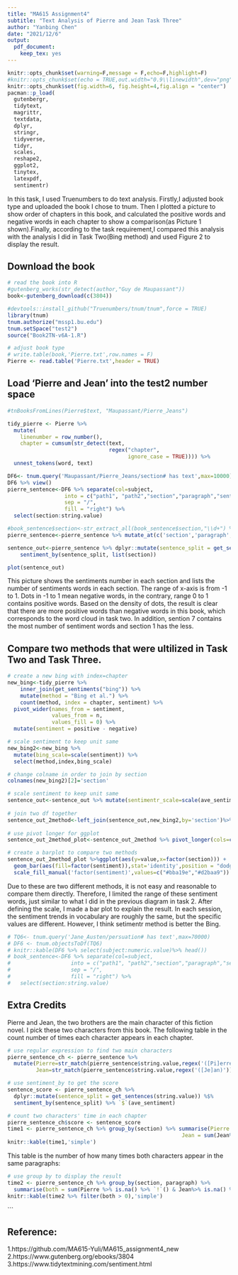 ```yaml
---
title: "MA615 Assignment4"
subtitle: "Text Analysis of Pierre and Jean Task Three"
author: "Yanbing Chen"
date: "2021/12/6"
output: 
  pdf_document: 
    keep_tex: yes
---
```


```r
knitr::opts_chunk$set(warning=F,message = F,echo=F,highlight=F)
#knitr::opts_chunk$set(echo = TRUE,out.width="0.9\\linewidth",dev="png",fig.align  = 'center')
knitr::opts_chunk$set(fig.width=6, fig.height=4,fig.align = "center") 
pacman::p_load(
  gutenbergr,
  tidytext,
  magrittr,
  textdata,
  dplyr,
  stringr,
  tidyverse,
  tidyr,
  scales,
  reshape2,
  ggplot2,
  tinytex,
  latexpdf,
  sentimentr)
```

In this task, I used Truenumbers to do text analysis. Firstly,I adjusted book type and uploaded the book I chose to tnum. Then I plotted a picture to show order of chapters in this book, and calculated the positive words and negative words in each chapter to show a comparison(as Picture 1 shown).Finally, according to the task requirement,I compared this analysis with the analysis I did in Task Two(Bing method) and used Figure 2 to display the result.

## Download the book
```r
# read the book into R
#gutenberg_works(str_detect(author,"Guy de Maupassant"))
book<-gutenberg_download(c(3804))
```


```r
#devtools::install_github("Truenumbers/tnum/tnum",force = TRUE)
library(tnum)
tnum.authorize("mssp1.bu.edu")
tnum.setSpace("test2")
source("Book2TN-v6A-1.R")
```


```r
# adjust book type
# write.table(book,'Pierre.txt',row.names = F) 
Pierre <- read.table('Pierre.txt',header = TRUE)
```

## Load 'Pierre and Jean' into the test2 number space
```r
#tnBooksFromLines(Pierre$text, "Maupassant/Pierre_Jeans")
```


```r
tidy_pierre <- Pierre %>%
  mutate(
    linenumber = row_number(),
    chapter = cumsum(str_detect(text, 
                                regex("chapter", 
                                      ignore_case = TRUE)))) %>% 
  unnest_tokens(word, text) 
```


```r
DF6<- tnum.query('Maupassant/Pierre_Jeans/section# has text',max=10000) %>% tnum.objectsToDf()
DF6 %>% view()
pierre_sentence<-DF6 %>% separate(col=subject,
                  into = c("path1", "path2","section","paragraph","sentence"), 
                  sep = "/", 
                  fill = "right") %>% 
  select(section:string.value)
```

```r
#book_sentence$section<-str_extract_all(book_sentence$section,"\\d+") %>% unlist() %>% as.numeric()
pierre_sentence<-pierre_sentence %>% mutate_at(c('section','paragraph','sentence'),~str_extract_all(.,"\\d+") %>% unlist() %>% as.numeric())
```


```r
sentence_out<-pierre_sentence %>% dplyr::mutate(sentence_split = get_sentences(string.value)) %$%
    sentiment_by(sentence_split, list(section))

plot(sentence_out)
```

This picture shows the sentiments number in each section and lists the number of sentiments words in each section. The range of x-axis is from -1 to 1. Dots in -1 to 1 mean negative words, in the contrary, range 0 to 1 contains positive words. Based on the density of dots, the result is clear that there are more positive words than negative words in this book, which corresponds to the word cloud in task two. In addition, sention 7 contains the most number of sentiment words and section 1 has the less.


## Compare two methods that were ultilized in Task Two and Task Three.
```r
# create a new bing with index=chapter
new_bing<-tidy_pierre %>% 
    inner_join(get_sentiments("bing")) %>%
    mutate(method = "Bing et al.") %>% 
    count(method, index = chapter, sentiment) %>%
  pivot_wider(names_from = sentiment,
              values_from = n,
              values_fill = 0) %>% 
  mutate(sentiment = positive - negative)

# scale sentiment to keep unit same 
new_bing2<-new_bing %>% 
  mutate(bing_scale=scale(sentiment)) %>% 
  select(method,index,bing_scale)

# change colname in order to join by section
colnames(new_bing2)[2]='section'

# scale sentiment to keep unit same 
sentence_out<-sentence_out %>% mutate(sentimentr_scale=scale(ave_sentiment))
 
# join two df together
sentence_out_2method<-left_join(sentence_out,new_bing2,by='section')%>% select(section,bing_scale,sentimentr_scale)
 
# use pivot longer for ggplot
sentence_out_2method_plot<-sentence_out_2method %>% pivot_longer(cols=c('sentimentr_scale','bing_scale'),names_to = 'sentiment')

# create a barplot to compare two methods
sentence_out_2method_plot %>%ggplot(aes(y=value,x=factor(section))) +
  geom_bar(aes(fill=factor(sentiment)),stat='identity',position = "dodge",width = 0.7)+theme_bw()+
  scale_fill_manual('factor(sentiment)',values=c("#bba19e","#d2baa9"))

```
Due to these are two different methods, it is not easy and reasonable to compare them directly. Therefore, I limited the range of these sentiment words, just similar to what I did in the previous diagram in task 2. After defining the scale, I made a bar plot to explain the result. In each session, the sentiment trends in vocabulary are roughly the same, but the specific values are different. However, I think setimentr method is better the Bing.


```r
# TQ6<- tnum.query('Jane_Austen/persuation# has text',max=70000)
# DF6 <- tnum.objectsToDf(TQ6)
# knitr::kable(DF6 %>% select(subject:numeric.value)%>% head())
# book_sentence<-DF6 %>% separate(col=subject,
#                   into = c("path1", "path2","section","paragraph","sentence"), 
#                   sep = "/", 
#                   fill = "right") %>% 
#   select(section:string.value)
```


## Extra Credits
Pierre and Jean, the two brothers are the main character of this fiction novel. I pick these two characters from this book. The following table in the count number of times each character appears in each chapter.


```r
# use regular expression to find two main characters
pierre_sentence_ch <- pierre_sentence %>%
  mutate(Pierre=str_match(pierre_sentence$string.value,regex('([Pi]erre)'))[,1],
         Jean=str_match(pierre_sentence$string.value,regex('([Je]an)'))[,1])
```

```r
# use sentiment_by to get the score
sentence_score <- pierre_sentence_ch %>% 
  dplyr::mutate(sentence_split = get_sentences(string.value)) %$%
  sentiment_by(sentence_split) %>% `$`(ave_sentiment)

```

```r
# count two characters' time in each chapter
pierre_sentence_ch$score <- sentence_score 
time1 <- pierre_sentence_ch %>% group_by(section) %>% summarise(Pierre = sum(Pierre %>% is.na() %>% `!`()),
                                                       Jean = sum(Jean%>% is.na() %>% `!`()))
knitr::kable(time1,'simple')
```


\newpage
This table is the number of how many times both characters appear in the same paragraphs:  

```r
# use group by to display the result
time2 <- pierre_sentence_ch %>% group_by(section, paragraph) %>% 
  summarise(both = sum(Pierre %>% is.na() %>% `!`() & Jean%>% is.na() %>% `!`() ))
knitr::kable(time2 %>% filter(both > 0),'simple')
```
```





## Reference:
1.https://github.com/MA615-Yuli/MA615_assignment4_new
2.https://www.gutenberg.org/ebooks/3804
3.https://www.tidytextmining.com/sentiment.html


